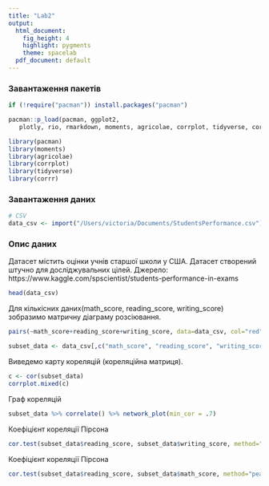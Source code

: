 ```yaml
---
title: "Lab2"
output:
  html_document:
    fig_height: 4
    highlight: pygments
    theme: spacelab
  pdf_document: default
---
```


### Завантаження пакетів

```r
if (!require("pacman")) install.packages("pacman")
```
```r
pacman::p_load(pacman, ggplot2, 
   plotly, rio, rmarkdown, moments, agricolae, corrplot, tidyverse, corrr) 
```
```r
library(pacman)
library(moments)
library(agricolae)
library(corrplot)
library(tidyverse)
library(corrr)
```
### Завантаження даних
```r
# CSV
data_csv <- import("/Users/victoria/Documents/StudentsPerformance.csv")
```
### Опис даних
Датасет містить оцінки учнів старшої школи у США. Датасет створений штучно для досліджувальних цілей. Джерело: https://www.kaggle.com/spscientist/students-performance-in-exams


```r
head(data_csv)
```
Для кількісних даних(math_score, reading_score, writing_score) зобразимо матричну діаграму розсіювання.

```r
pairs(~math_score+reading_score+writing_score, data=data_csv, col="red", pch=10)
```
```r
subset_data <- data_csv[,c("math_score", "reading_score", "writing_score")]

```

Виведемо карту кореляцій (кореляційна матриця).

```r
c <- cor(subset_data)
corrplot.mixed(c)
```

Граф кореляцій

```r
subset_data %>% correlate() %>% network_plot(min_cor = .7)
```

Коефіцієнт кореляції Пірсона
```r
cor.test(subset_data$reading_score, subset_data$writing_score, method="pearson")
```




Коефіцієнт кореляції Пірсона
```r
cor.test(subset_data$reading_score, subset_data$math_score, method="pearson")

```







